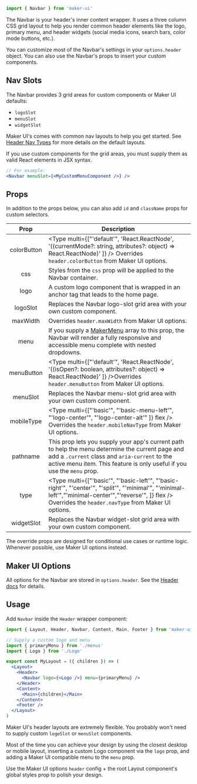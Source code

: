 <SEO
  title="Navbar"
  description="Use the Navbar component to manage your logo, primary menu, and custom nav widgets."
/>

<Diagram component="Navbar">

```jsx
import { Navbar } from 'maker-ui'
```

</Diagram>

The Navbar is your header's inner content wrapper. It uses a three column CSS grid layout to help you render common header elements like the logo, primary menu, and header widgets (social media icons, search bars, color mode buttons, etc.).

You can customize most of the Navbar's settings in your `options.header` object. You can also use the Navbar's props to insert your custom components.

## Nav Slots

The Navbar provides 3 grid areas for custom components or Maker UI defaults:

- `logoSlot`
- `menuSlot`
- `widgetSlot`

Maker UI's comes with common nav layouts to help you get started. See [Header Nav Types](/docs/layout/header/#nav-types) for more details on the default layouts.

<Callout type="info">
  If you use custom components for the grid areas, you must supply them as valid
  React elements in JSX syntax.
</Callout>

```jsx
// For example:
<Navbar menuSlot={<MyCustomMenuComponent />} />
```

## Props

In addition to the props below, you can also add `id` and `className` props for custom selectors.

|    Prop     | Description                                                                                                                                                                                                                                        |
| :---------: | -------------------------------------------------------------------------------------------------------------------------------------------------------------------------------------------------------------------------------------------------- |
| colorButton | <Type multi={["'default'", 'React.ReactNode', '((currentMode?: string, attributes?: object) => React.ReactNode)' ]} /> Overrides `header.colorButton` from Maker UI options.                                                                       |
|     css     | <Type name="object" /> Styles from the `css` prop will be applied to the Navbar container.                                                                                                                                                         |
|    logo     | <Type name="React.ReactElement" /> A custom logo component that is wrapped in an anchor tag that leads to the home page.                                                                                                                           |
|  logoSlot   | <Type name="React.ReactNode"/> Replaces the Navbar logo-slot grid area with your own custom component.                                                                                                                                             |
|  maxWidth   | <Type name="ResponsiveScale"/> Overrides `header.maxWidth` from Maker UI options.                                                                                                                                                                  |
|    menu     | <Type name="MakerMenu"/> If you supply a [MakerMenu](/docs/layout/menus) array to this prop, the Navbar will render a fully responsive and accessible menu complete with nested dropdowns.                                                         |
| menuButton  | <Type multi={["'default'", 'React.ReactNode', '((isOpen?: boolean, attributes?: object) => React.ReactNode)' ]} />Overrides `header.menuButton` from Maker UI options.                                                                             |
|  menuSlot   | <Type name="React.ReactNode"/> Replaces the Navbar menu-slot grid area with your own custom component.                                                                                                                                             |
| mobileType  | <Type multi={["'basic'", "'basic-menu-left'", "'logo-center'", "'logo-center-alt'" ]} flex /> Overrides the `header.mobileNavType` from Maker UI options.                                                                                          |
|  pathname   | <Type name="string"/> This prop lets you supply your app's current path to help the menu determine the current page and add a `.current` class and `aria-current` to the active menu item. This feature is only useful if you use the `menu` prop. |
|    type     | <Type multi={["'basic'", "'basic-left'", "'basic-right'", "'center'", "'split'", "'minimal'", "'minimal-left'","'minimal-center'","'reverse'", ]} flex /> Overrides the `header.navType` from Maker UI options.                                    |
| widgetSlot  | <Type name="React.ReactNode"/> Replaces the Navbar widget-slot grid area with your own custom component.                                                                                                                                           |

<Callout type="suggestion">
  The override props are designed for conditional use cases or runtime logic.
  Whenever possible, use Maker UI options instead.
</Callout>

## Maker UI Options

All options for the Navbar are stored in `options.header`. See the [Header docs](/docs/layout/header/#maker-ui-options) for details.

## Usage

Add `Navbar` inside the `Header` wrapper component:

```jsx {10}
import { Layout, Header, Navbar, Content, Main, Footer } from 'maker-ui'

// Supply a custom logo and menu
import { primaryMenu } from './menus'
import { Logo } from './Logo'

export const MyLayout = ({ children }) => (
  <Layout>
    <Header>
      <Navbar logo={<Logo />} menu={primaryMenu} />
    </Header>
    <Content>
      <Main>{children}</Main>
    </Content>
    <Footer />
  </Layout>
)
```

Maker UI's header layouts are extremely flexible. You probably won't need to supply custom `logoSlot` or `menuSlot` components.

Most of the time you can achieve your design by using the closest desktop or mobile layout, inserting a custom Logo component via the `logo` prop, and adding a Maker UI compatible menu to the `menu` prop.

Use the Maker UI options `header` config + the root Layout component's global styles prop to polish your design.
